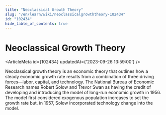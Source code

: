 ```yaml
---
title: "Neoclassical Growth Theory"
slug: "/en/learn/wiki/neoclassicalgrowththeory-102434"
id: "102434"
hide_table_of_contents: true
---
```



# Neoclassical Growth Theory

<ArticleMeta id={102434} updatedAt={'2023-09-26 13:59:00'} />
<div className='border-solid border-b border-t-0 my-4 border-[var(--ifm-color-gray-300)]' />

Neoclassical growth theory is an economic theory that outlines how a steady economic growth rate results from a combination of three driving forces—labor, capital, and technology. The National Bureau of Economic Research names Robert Solow and Trevor Swan as having the credit of developing and introducing the model of long-run economic growth in 1956. The model first considered exogenous population increases to set the growth rate but, in 1957, Solow incorporated technology change into the model.
